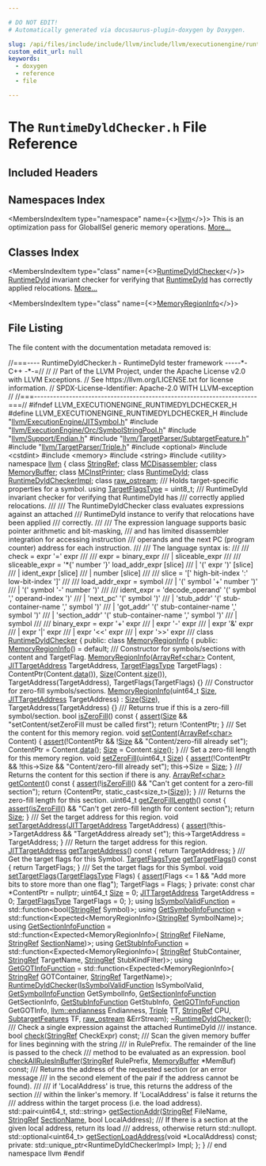 ```yaml
---

# DO NOT EDIT!
# Automatically generated via docusaurus-plugin-doxygen by Doxygen.

slug: /api/files/include/include/llvm/include/llvm/executionengine/runtimedyldchecker-h
custom_edit_url: null
keywords:
  - doxygen
  - reference
  - file

---
```





# The `RuntimeDyldChecker.h` File Reference

<DoxygenPage pluginConfig={pluginConfig}>



## Included Headers

<IncludesList>
<IncludesListItem
  filePath="llvm/ExecutionEngine/JITSymbol.h"
  permalink="/docs/api/files/include/include/llvm/include/llvm/executionengine/jitsymbol-h"
  isLocal="true" />
<IncludesListItem
  filePath="llvm/ExecutionEngine/Orc/SymbolStringPool.h"
  permalink="/docs/api/files/include/include/llvm/include/llvm/executionengine/include/llvm/executionengine/orc/symbolstringpool-h"
  isLocal="true" />
<IncludesListItem
  filePath="llvm/Support/Endian.h"
  permalink="/docs/api/files/include/include/llvm/include/llvm/support/endian-h"
  isLocal="true" />
<IncludesListItem
  filePath="llvm/TargetParser/SubtargetFeature.h"
  permalink="/docs/api/files/include/include/llvm/include/llvm/targetparser/subtargetfeature-h"
  isLocal="true" />
<IncludesListItem
  filePath="llvm/TargetParser/Triple.h"
  permalink="/docs/api/files/include/include/llvm/include/llvm/targetparser/triple-h"
  isLocal="true" />
<IncludesListItem
  filePath="optional"
  permalink=""
  isLocal="false" />
<IncludesListItem
  filePath="cstdint"
  permalink=""
  isLocal="false" />
<IncludesListItem
  filePath="memory"
  permalink=""
  isLocal="false" />
<IncludesListItem
  filePath="string"
  permalink=""
  isLocal="false" />
<IncludesListItem
  filePath="utility"
  permalink=""
  isLocal="false" />
</IncludesList>

## Namespaces Index

<MembersIndex>

<MembersIndexItem
  type="namespace"
  name={<><a href="/docs/api/namespaces/llvm">llvm</a></>}>
This is an optimization pass for GlobalISel generic memory operations. <a href="/docs/api/namespaces/llvm/#details">More...</a>
</MembersIndexItem>

</MembersIndex>

## Classes Index

<MembersIndex>

<MembersIndexItem
  type="class"
  name={<><a href="/docs/api/classes/llvm/runtimedyldchecker">RuntimeDyldChecker</a></>}>
<a href="/docs/api/classes/llvm/runtimedyld">RuntimeDyld</a> invariant checker for verifying that <a href="/docs/api/classes/llvm/runtimedyld">RuntimeDyld</a> has correctly applied relocations. <a href="/docs/api/classes/llvm/runtimedyldchecker/#details">More...</a>
</MembersIndexItem>

<MembersIndexItem
  type="class"
  name={<><a href="/docs/api/classes/llvm/runtimedyldchecker/memoryregioninfo">MemoryRegionInfo</a></>}>
</MembersIndexItem>

</MembersIndex>


## File Listing

The file content with the documentation metadata removed is:

<ProgramListing>

<Link id="l00001" /><CodeLine lineNumber="1"><span class="doxyHighlightComment">//===---- RuntimeDyldChecker.h - RuntimeDyld tester framework -----&#42;- C++ -&#42;-=//</span></CodeLine>
<Link id="l00002" /><CodeLine lineNumber="2"><span class="doxyHighlightComment">//</span></CodeLine>
<Link id="l00003" /><CodeLine lineNumber="3"><span class="doxyHighlightComment">// Part of the LLVM Project, under the Apache License v2.0 with LLVM Exceptions.</span></CodeLine>
<Link id="l00004" /><CodeLine lineNumber="4"><span class="doxyHighlightComment">// See https://llvm.org/LICENSE.txt for license information.</span></CodeLine>
<Link id="l00005" /><CodeLine lineNumber="5"><span class="doxyHighlightComment">// SPDX-License-Identifier: Apache-2.0 WITH LLVM-exception</span></CodeLine>
<Link id="l00006" /><CodeLine lineNumber="6"><span class="doxyHighlightComment">//</span></CodeLine>
<Link id="l00007" /><CodeLine lineNumber="7"><span class="doxyHighlightComment">//===----------------------------------------------------------------------===//</span></CodeLine>
<Link id="l00008" /><CodeLine lineNumber="8"></CodeLine>
<Link id="l00009" /><CodeLine lineNumber="9"><span class="doxyHighlightPreprocessor">#ifndef LLVM&#95;EXECUTIONENGINE&#95;RUNTIMEDYLDCHECKER&#95;H</span></CodeLine>
<Link id="l00010" /><CodeLine lineNumber="10"><span class="doxyHighlightPreprocessor">#define LLVM&#95;EXECUTIONENGINE&#95;RUNTIMEDYLDCHECKER&#95;H</span></CodeLine>
<Link id="l00011" /><CodeLine lineNumber="11"></CodeLine>
<Link id="l00012" /><CodeLine lineNumber="12"><span class="doxyHighlightPreprocessor">#include &quot;<a href="/docs/api/files/include/include/llvm/include/llvm/executionengine/jitsymbol-h">llvm/ExecutionEngine/JITSymbol.h</a>&quot;</span></CodeLine>
<Link id="l00013" /><CodeLine lineNumber="13"><span class="doxyHighlightPreprocessor">#include &quot;<a href="/docs/api/files/include/include/llvm/include/llvm/executionengine/include/llvm/executionengine/orc/symbolstringpool-h">llvm/ExecutionEngine/Orc/SymbolStringPool.h</a>&quot;</span></CodeLine>
<Link id="l00014" /><CodeLine lineNumber="14"><span class="doxyHighlightPreprocessor">#include &quot;<a href="/docs/api/files/include/include/llvm/include/llvm/support/endian-h">llvm/Support/Endian.h</a>&quot;</span></CodeLine>
<Link id="l00015" /><CodeLine lineNumber="15"><span class="doxyHighlightPreprocessor">#include &quot;<a href="/docs/api/files/include/include/llvm/include/llvm/targetparser/subtargetfeature-h">llvm/TargetParser/SubtargetFeature.h</a>&quot;</span></CodeLine>
<Link id="l00016" /><CodeLine lineNumber="16"><span class="doxyHighlightPreprocessor">#include &quot;<a href="/docs/api/files/include/include/llvm/include/llvm/targetparser/triple-h">llvm/TargetParser/Triple.h</a>&quot;</span></CodeLine>
<Link id="l00017" /><CodeLine lineNumber="17"><span class="doxyHighlightPreprocessor">#include &lt;optional&gt;</span></CodeLine>
<Link id="l00018" /><CodeLine lineNumber="18"></CodeLine>
<Link id="l00019" /><CodeLine lineNumber="19"><span class="doxyHighlightPreprocessor">#include &lt;cstdint&gt;</span></CodeLine>
<Link id="l00020" /><CodeLine lineNumber="20"><span class="doxyHighlightPreprocessor">#include &lt;memory&gt;</span></CodeLine>
<Link id="l00021" /><CodeLine lineNumber="21"><span class="doxyHighlightPreprocessor">#include &lt;string&gt;</span></CodeLine>
<Link id="l00022" /><CodeLine lineNumber="22"><span class="doxyHighlightPreprocessor">#include &lt;utility&gt;</span></CodeLine>
<Link id="l00023" /><CodeLine lineNumber="23"></CodeLine>
<Link id="l00024" /><CodeLine lineNumber="24"><span class="doxyHighlightKeyword">namespace </span><span class="doxyHighlight"><a href="/docs/api/namespaces/llvm">llvm</a> &#123;</span></CodeLine>
<Link id="l00025" /><CodeLine lineNumber="25"></CodeLine>
<Link id="l00026" /><CodeLine lineNumber="26"><span class="doxyHighlightKeyword">class </span><span class="doxyHighlight"><a href="/docs/api/classes/llvm/stringref">StringRef</a>;</span></CodeLine>
<Link id="l00027" /><CodeLine lineNumber="27"><span class="doxyHighlightKeyword">class </span><span class="doxyHighlight"><a href="/docs/api/classes/llvm/mcdisassembler">MCDisassembler</a>;</span></CodeLine>
<Link id="l00028" /><CodeLine lineNumber="28"><span class="doxyHighlightKeyword">class </span><span class="doxyHighlight"><a href="/docs/api/classes/llvm/memorybuffer">MemoryBuffer</a>;</span></CodeLine>
<Link id="l00029" /><CodeLine lineNumber="29"><span class="doxyHighlightKeyword">class </span><span class="doxyHighlight"><a href="/docs/api/classes/llvm/mcinstprinter">MCInstPrinter</a>;</span></CodeLine>
<Link id="l00030" /><CodeLine lineNumber="30"><span class="doxyHighlightKeyword">class </span><span class="doxyHighlight"><a href="/docs/api/classes/llvm/runtimedyld">RuntimeDyld</a>;</span></CodeLine>
<Link id="l00031" /><CodeLine lineNumber="31"><span class="doxyHighlightKeyword">class </span><span class="doxyHighlight"><a href="/docs/api/classes/llvm/runtimedyldcheckerimpl">RuntimeDyldCheckerImpl</a>;</span></CodeLine>
<Link id="l00032" /><CodeLine lineNumber="32"><span class="doxyHighlightKeyword">class </span><span class="doxyHighlight"><a href="/docs/api/classes/llvm/raw-ostream">raw&#95;ostream</a>;</span></CodeLine>
<Link id="l00033" /><CodeLine lineNumber="33"></CodeLine>
<Link id="l00034" /><CodeLine lineNumber="34"><span class="doxyHighlightComment">/// Holds target-specific properties for a symbol.</span></CodeLine>
<Link id="l00035" /><CodeLine lineNumber="35" lineLink="/docs/api/namespaces/llvm/#aea40ee68325c4b92ce5d7814db333708"><span class="doxyHighlightKeyword">using </span><span class="doxyHighlight"><a href="/docs/api/namespaces/llvm/#aea40ee68325c4b92ce5d7814db333708">TargetFlagsType</a> = uint8&#95;t;</span></CodeLine>
<Link id="l00036" /><CodeLine lineNumber="36"></CodeLine>
<Link id="l00037" /><CodeLine lineNumber="37"><span class="doxyHighlightComment">/// RuntimeDyld invariant checker for verifying that RuntimeDyld has</span></CodeLine>
<Link id="l00038" /><CodeLine lineNumber="38"><span class="doxyHighlightComment">///        correctly applied relocations.</span></CodeLine>
<Link id="l00039" /><CodeLine lineNumber="39"><span class="doxyHighlightComment">///</span></CodeLine>
<Link id="l00040" /><CodeLine lineNumber="40"><span class="doxyHighlightComment">/// The RuntimeDyldChecker class evaluates expressions against an attached</span></CodeLine>
<Link id="l00041" /><CodeLine lineNumber="41"><span class="doxyHighlightComment">/// RuntimeDyld instance to verify that relocations have been applied</span></CodeLine>
<Link id="l00042" /><CodeLine lineNumber="42"><span class="doxyHighlightComment">/// correctly.</span></CodeLine>
<Link id="l00043" /><CodeLine lineNumber="43"><span class="doxyHighlightComment">///</span></CodeLine>
<Link id="l00044" /><CodeLine lineNumber="44"><span class="doxyHighlightComment">/// The expression language supports basic pointer arithmetic and bit-masking,</span></CodeLine>
<Link id="l00045" /><CodeLine lineNumber="45"><span class="doxyHighlightComment">/// and has limited disassembler integration for accessing instruction</span></CodeLine>
<Link id="l00046" /><CodeLine lineNumber="46"><span class="doxyHighlightComment">/// operands and the next PC (program counter) address for each instruction.</span></CodeLine>
<Link id="l00047" /><CodeLine lineNumber="47"><span class="doxyHighlightComment">///</span></CodeLine>
<Link id="l00048" /><CodeLine lineNumber="48"><span class="doxyHighlightComment">/// The language syntax is:</span></CodeLine>
<Link id="l00049" /><CodeLine lineNumber="49"><span class="doxyHighlightComment">///</span></CodeLine>
<Link id="l00050" /><CodeLine lineNumber="50"><span class="doxyHighlightComment">/// check = expr &#39;=&#39; expr</span></CodeLine>
<Link id="l00051" /><CodeLine lineNumber="51"><span class="doxyHighlightComment">///</span></CodeLine>
<Link id="l00052" /><CodeLine lineNumber="52"><span class="doxyHighlightComment">/// expr = binary&#95;expr</span></CodeLine>
<Link id="l00053" /><CodeLine lineNumber="53"><span class="doxyHighlightComment">///      | sliceable&#95;expr</span></CodeLine>
<Link id="l00054" /><CodeLine lineNumber="54"><span class="doxyHighlightComment">///</span></CodeLine>
<Link id="l00055" /><CodeLine lineNumber="55"><span class="doxyHighlightComment">/// sliceable&#95;expr = &#39;&#42;&#123;&#39; number &#39;&#125;&#39; load&#95;addr&#95;expr &#91;slice&#93;</span></CodeLine>
<Link id="l00056" /><CodeLine lineNumber="56"><span class="doxyHighlightComment">///                | &#39;(&#39; expr &#39;)&#39; &#91;slice&#93;</span></CodeLine>
<Link id="l00057" /><CodeLine lineNumber="57"><span class="doxyHighlightComment">///                | ident&#95;expr &#91;slice&#93;</span></CodeLine>
<Link id="l00058" /><CodeLine lineNumber="58"><span class="doxyHighlightComment">///                | number &#91;slice&#93;</span></CodeLine>
<Link id="l00059" /><CodeLine lineNumber="59"><span class="doxyHighlightComment">///</span></CodeLine>
<Link id="l00060" /><CodeLine lineNumber="60"><span class="doxyHighlightComment">/// slice = &#39;&#91;&#39; high-bit-index &#39;:&#39; low-bit-index &#39;&#93;&#39;</span></CodeLine>
<Link id="l00061" /><CodeLine lineNumber="61"><span class="doxyHighlightComment">///</span></CodeLine>
<Link id="l00062" /><CodeLine lineNumber="62"><span class="doxyHighlightComment">/// load&#95;addr&#95;expr = symbol</span></CodeLine>
<Link id="l00063" /><CodeLine lineNumber="63"><span class="doxyHighlightComment">///                | &#39;(&#39; symbol &#39;+&#39; number &#39;)&#39;</span></CodeLine>
<Link id="l00064" /><CodeLine lineNumber="64"><span class="doxyHighlightComment">///                | &#39;(&#39; symbol &#39;-&#39; number &#39;)&#39;</span></CodeLine>
<Link id="l00065" /><CodeLine lineNumber="65"><span class="doxyHighlightComment">///</span></CodeLine>
<Link id="l00066" /><CodeLine lineNumber="66"><span class="doxyHighlightComment">/// ident&#95;expr = &#39;decode&#95;operand&#39; &#39;(&#39; symbol &#39;,&#39; operand-index &#39;)&#39;</span></CodeLine>
<Link id="l00067" /><CodeLine lineNumber="67"><span class="doxyHighlightComment">///            | &#39;next&#95;pc&#39;        &#39;(&#39; symbol &#39;)&#39;</span></CodeLine>
<Link id="l00068" /><CodeLine lineNumber="68"><span class="doxyHighlightComment">///            | &#39;stub&#95;addr&#39; &#39;(&#39; stub-container-name &#39;,&#39; symbol &#39;)&#39;</span></CodeLine>
<Link id="l00069" /><CodeLine lineNumber="69"><span class="doxyHighlightComment">///            | &#39;got&#95;addr&#39; &#39;(&#39; stub-container-name &#39;,&#39; symbol &#39;)&#39;</span></CodeLine>
<Link id="l00070" /><CodeLine lineNumber="70"><span class="doxyHighlightComment">///            | &#39;section&#95;addr&#39; &#39;(&#39; stub-container-name &#39;,&#39; symbol &#39;)&#39;</span></CodeLine>
<Link id="l00071" /><CodeLine lineNumber="71"><span class="doxyHighlightComment">///            | symbol</span></CodeLine>
<Link id="l00072" /><CodeLine lineNumber="72"><span class="doxyHighlightComment">///</span></CodeLine>
<Link id="l00073" /><CodeLine lineNumber="73"><span class="doxyHighlightComment">/// binary&#95;expr = expr &#39;+&#39; expr</span></CodeLine>
<Link id="l00074" /><CodeLine lineNumber="74"><span class="doxyHighlightComment">///             | expr &#39;-&#39; expr</span></CodeLine>
<Link id="l00075" /><CodeLine lineNumber="75"><span class="doxyHighlightComment">///             | expr &#39;&amp;&#39; expr</span></CodeLine>
<Link id="l00076" /><CodeLine lineNumber="76"><span class="doxyHighlightComment">///             | expr &#39;|&#39; expr</span></CodeLine>
<Link id="l00077" /><CodeLine lineNumber="77"><span class="doxyHighlightComment">///             | expr &#39;&lt;&lt;&#39; expr</span></CodeLine>
<Link id="l00078" /><CodeLine lineNumber="78"><span class="doxyHighlightComment">///             | expr &#39;&gt;&gt;&#39; expr</span></CodeLine>
<Link id="l00079" /><CodeLine lineNumber="79"><span class="doxyHighlightComment">///</span></CodeLine>
<Link id="l00080" /><CodeLine lineNumber="80" lineLink="/docs/api/classes/llvm/runtimedyldchecker"><span class="doxyHighlightKeyword">class </span><span class="doxyHighlight"><a href="/docs/api/classes/llvm/runtimedyldchecker/#a7b297e0c7523c287aebe0034aeb9925f">RuntimeDyldChecker</a> &#123;</span></CodeLine>
<Link id="l00081" /><CodeLine lineNumber="81"><span class="doxyHighlightKeyword">public</span><span class="doxyHighlight">:</span></CodeLine>
<Link id="l00082" /><CodeLine lineNumber="82" lineLink="/docs/api/classes/llvm/runtimedyldchecker/memoryregioninfo"><span class="doxyHighlight">  </span><span class="doxyHighlightKeyword">class </span><span class="doxyHighlight"><a href="/docs/api/classes/llvm/runtimedyldchecker/memoryregioninfo/#a38fcc05cc9405c16eeb9c8db7e989d16">MemoryRegionInfo</a> &#123;</span></CodeLine>
<Link id="l00083" /><CodeLine lineNumber="83"><span class="doxyHighlight">  </span><span class="doxyHighlightKeyword">public</span><span class="doxyHighlight">:</span></CodeLine>
<Link id="l00084" /><CodeLine lineNumber="84" lineLink="/docs/api/classes/llvm/runtimedyldchecker/memoryregioninfo/#a38fcc05cc9405c16eeb9c8db7e989d16"><span class="doxyHighlight">    <a href="/docs/api/classes/llvm/runtimedyldchecker/memoryregioninfo/#a38fcc05cc9405c16eeb9c8db7e989d16">MemoryRegionInfo</a>() = </span><span class="doxyHighlightKeywordFlow">default</span><span class="doxyHighlight">;</span></CodeLine>
<Link id="l00085" /><CodeLine lineNumber="85"></CodeLine>
<Link id="l00086" /><CodeLine lineNumber="86"><span class="doxyHighlightComment">    /// Constructor for symbols/sections with content and TargetFlag.</span></CodeLine>
<Link id="l00087" /><CodeLine lineNumber="87" lineLink="/docs/api/classes/llvm/runtimedyldchecker/memoryregioninfo/#a55c6d739876650c3fd0c8eef99b7ab9e"><span class="doxyHighlight">    <a href="/docs/api/classes/llvm/runtimedyldchecker/memoryregioninfo/#a55c6d739876650c3fd0c8eef99b7ab9e">MemoryRegionInfo</a>(<a href="/docs/api/classes/llvm/arrayref">ArrayRef&lt;char&gt;</a> Content, <a href="/docs/api/namespaces/llvm/#a95dea244fa9847a9d69a5917797a9ceb">JITTargetAddress</a> TargetAddress,</span></CodeLine>
<Link id="l00088" /><CodeLine lineNumber="88"><span class="doxyHighlight">                     <a href="/docs/api/namespaces/llvm/#aea40ee68325c4b92ce5d7814db333708">TargetFlagsType</a> TargetFlags)</span></CodeLine>
<Link id="l00089" /><CodeLine lineNumber="89"><span class="doxyHighlight">        : ContentPtr(Content.<a href="/docs/api/files/lib/lib/codegen/staticdatasplitter-cpp/#ad2fefd8832b4b1ea3dbb1f621063bbff">data</a>()), <a href="/docs/api/files/lib/lib/analysis/inlineorder-cpp/#a7ee6f0cb51c3b9056199e9a0001fe8c3a6f6cb72d544962fa333e2e34ce64f719">Size</a>(Content.<a href="/docs/api/namespaces/llvm/#a10f3d955592ae2bc745f57e5b48ae115">size</a>()),</span></CodeLine>
<Link id="l00090" /><CodeLine lineNumber="90"><span class="doxyHighlight">          TargetAddress(TargetAddress), TargetFlags(TargetFlags) &#123;&#125;</span></CodeLine>
<Link id="l00091" /><CodeLine lineNumber="91"></CodeLine>
<Link id="l00092" /><CodeLine lineNumber="92"><span class="doxyHighlightComment">    /// Constructor for zero-fill symbols/sections.</span></CodeLine>
<Link id="l00093" /><CodeLine lineNumber="93" lineLink="/docs/api/classes/llvm/runtimedyldchecker/memoryregioninfo/#acd8479fb91661a6a6dc52c40e2ed8981"><span class="doxyHighlight">    <a href="/docs/api/classes/llvm/runtimedyldchecker/memoryregioninfo/#acd8479fb91661a6a6dc52c40e2ed8981">MemoryRegionInfo</a>(uint64&#95;t <a href="/docs/api/files/lib/lib/analysis/inlineorder-cpp/#a7ee6f0cb51c3b9056199e9a0001fe8c3a6f6cb72d544962fa333e2e34ce64f719">Size</a>, <a href="/docs/api/namespaces/llvm/#a95dea244fa9847a9d69a5917797a9ceb">JITTargetAddress</a> TargetAddress)</span></CodeLine>
<Link id="l00094" /><CodeLine lineNumber="94"><span class="doxyHighlight">        : <a href="/docs/api/files/lib/lib/analysis/inlineorder-cpp/#a7ee6f0cb51c3b9056199e9a0001fe8c3a6f6cb72d544962fa333e2e34ce64f719">Size</a>(<a href="/docs/api/files/lib/lib/analysis/inlineorder-cpp/#a7ee6f0cb51c3b9056199e9a0001fe8c3a6f6cb72d544962fa333e2e34ce64f719">Size</a>), TargetAddress(TargetAddress) &#123;&#125;</span></CodeLine>
<Link id="l00095" /><CodeLine lineNumber="95"></CodeLine>
<Link id="l00096" /><CodeLine lineNumber="96"><span class="doxyHighlightComment">    /// Returns true if this is a zero-fill symbol/section.</span></CodeLine>
<Link id="l00097" /><CodeLine lineNumber="97" lineLink="/docs/api/classes/llvm/runtimedyldchecker/memoryregioninfo/#ae874be5c3f8c658861d68d005e170513"><span class="doxyHighlight">    </span><span class="doxyHighlightKeywordType">bool</span><span class="doxyHighlight"> <a href="/docs/api/classes/llvm/runtimedyldchecker/memoryregioninfo/#ae874be5c3f8c658861d68d005e170513">isZeroFill</a>()</span><span class="doxyHighlightKeyword"> const </span><span class="doxyHighlight">&#123;</span></CodeLine>
<Link id="l00098" /><CodeLine lineNumber="98"><span class="doxyHighlight">      <a href="/docs/api/files/lib/lib/target/lib/target/amdgpu/silowercontrolflow-cpp/#a4868c5d81c5ccc98c47aeab6244346a0">assert</a>(<a href="/docs/api/files/lib/lib/analysis/inlineorder-cpp/#a7ee6f0cb51c3b9056199e9a0001fe8c3a6f6cb72d544962fa333e2e34ce64f719">Size</a> &amp;&amp; </span><span class="doxyHighlightStringLiteral">&quot;setContent/setZeroFill must be called first&quot;</span><span class="doxyHighlight">);</span></CodeLine>
<Link id="l00099" /><CodeLine lineNumber="99"><span class="doxyHighlight">      </span><span class="doxyHighlightKeywordFlow">return</span><span class="doxyHighlight"> !ContentPtr;</span></CodeLine>
<Link id="l00100" /><CodeLine lineNumber="100"><span class="doxyHighlight">    &#125;</span></CodeLine>
<Link id="l00101" /><CodeLine lineNumber="101"></CodeLine>
<Link id="l00102" /><CodeLine lineNumber="102"><span class="doxyHighlightComment">    /// Set the content for this memory region.</span></CodeLine>
<Link id="l00103" /><CodeLine lineNumber="103" lineLink="/docs/api/classes/llvm/runtimedyldchecker/memoryregioninfo/#a07c4b86a6f964b89024354dbc0168104"><span class="doxyHighlight">    </span><span class="doxyHighlightKeywordType">void</span><span class="doxyHighlight"> <a href="/docs/api/classes/llvm/runtimedyldchecker/memoryregioninfo/#a07c4b86a6f964b89024354dbc0168104">setContent</a>(<a href="/docs/api/classes/llvm/arrayref">ArrayRef&lt;char&gt;</a> Content) &#123;</span></CodeLine>
<Link id="l00104" /><CodeLine lineNumber="104"><span class="doxyHighlight">      <a href="/docs/api/files/lib/lib/target/lib/target/amdgpu/silowercontrolflow-cpp/#a4868c5d81c5ccc98c47aeab6244346a0">assert</a>(!ContentPtr &amp;&amp; !<a href="/docs/api/files/lib/lib/analysis/inlineorder-cpp/#a7ee6f0cb51c3b9056199e9a0001fe8c3a6f6cb72d544962fa333e2e34ce64f719">Size</a> &amp;&amp; </span><span class="doxyHighlightStringLiteral">&quot;Content/zero-fill already set&quot;</span><span class="doxyHighlight">);</span></CodeLine>
<Link id="l00105" /><CodeLine lineNumber="105"><span class="doxyHighlight">      ContentPtr = Content.<a href="/docs/api/classes/llvm/arrayref/#adb9cab4abca6bf2855c882dcf79fb1cb">data</a>();</span></CodeLine>
<Link id="l00106" /><CodeLine lineNumber="106"><span class="doxyHighlight">      <a href="/docs/api/files/lib/lib/analysis/inlineorder-cpp/#a7ee6f0cb51c3b9056199e9a0001fe8c3a6f6cb72d544962fa333e2e34ce64f719">Size</a> = Content.<a href="/docs/api/classes/llvm/arrayref/#a85ffb6531d4cda988ea81f18d4e56fb7">size</a>();</span></CodeLine>
<Link id="l00107" /><CodeLine lineNumber="107"><span class="doxyHighlight">    &#125;</span></CodeLine>
<Link id="l00108" /><CodeLine lineNumber="108"></CodeLine>
<Link id="l00109" /><CodeLine lineNumber="109"><span class="doxyHighlightComment">    /// Set a zero-fill length for this memory region.</span></CodeLine>
<Link id="l00110" /><CodeLine lineNumber="110" lineLink="/docs/api/classes/llvm/runtimedyldchecker/memoryregioninfo/#a0cf6d14c3bd830b29736b1cf8ec0d702"><span class="doxyHighlight">    </span><span class="doxyHighlightKeywordType">void</span><span class="doxyHighlight"> <a href="/docs/api/classes/llvm/runtimedyldchecker/memoryregioninfo/#a0cf6d14c3bd830b29736b1cf8ec0d702">setZeroFill</a>(uint64&#95;t <a href="/docs/api/files/lib/lib/analysis/inlineorder-cpp/#a7ee6f0cb51c3b9056199e9a0001fe8c3a6f6cb72d544962fa333e2e34ce64f719">Size</a>) &#123;</span></CodeLine>
<Link id="l00111" /><CodeLine lineNumber="111"><span class="doxyHighlight">      <a href="/docs/api/files/lib/lib/target/lib/target/amdgpu/silowercontrolflow-cpp/#a4868c5d81c5ccc98c47aeab6244346a0">assert</a>(!ContentPtr &amp;&amp; !this-&gt;Size &amp;&amp; </span><span class="doxyHighlightStringLiteral">&quot;Content/zero-fill already set&quot;</span><span class="doxyHighlight">);</span></CodeLine>
<Link id="l00112" /><CodeLine lineNumber="112"><span class="doxyHighlight">      this-&gt;Size = <a href="/docs/api/files/lib/lib/analysis/inlineorder-cpp/#a7ee6f0cb51c3b9056199e9a0001fe8c3a6f6cb72d544962fa333e2e34ce64f719">Size</a>;</span></CodeLine>
<Link id="l00113" /><CodeLine lineNumber="113"><span class="doxyHighlight">    &#125;</span></CodeLine>
<Link id="l00114" /><CodeLine lineNumber="114"></CodeLine>
<Link id="l00115" /><CodeLine lineNumber="115"><span class="doxyHighlightComment">    /// Returns the content for this section if there is any.</span></CodeLine>
<Link id="l00116" /><CodeLine lineNumber="116" lineLink="/docs/api/classes/llvm/runtimedyldchecker/memoryregioninfo/#aa0ba8f65f79ea8d9be60b5621d4e14be"><span class="doxyHighlight">    <a href="/docs/api/classes/llvm/arrayref">ArrayRef&lt;char&gt;</a> <a href="/docs/api/classes/llvm/runtimedyldchecker/memoryregioninfo/#aa0ba8f65f79ea8d9be60b5621d4e14be">getContent</a>()</span><span class="doxyHighlightKeyword"> const </span><span class="doxyHighlight">&#123;</span></CodeLine>
<Link id="l00117" /><CodeLine lineNumber="117"><span class="doxyHighlight">      <a href="/docs/api/files/lib/lib/target/lib/target/amdgpu/silowercontrolflow-cpp/#a4868c5d81c5ccc98c47aeab6244346a0">assert</a>(!<a href="/docs/api/classes/llvm/runtimedyldchecker/memoryregioninfo/#ae874be5c3f8c658861d68d005e170513">isZeroFill</a>() &amp;&amp; </span><span class="doxyHighlightStringLiteral">&quot;Can&#39;t get content for a zero-fill section&quot;</span><span class="doxyHighlight">);</span></CodeLine>
<Link id="l00118" /><CodeLine lineNumber="118"><span class="doxyHighlight">      </span><span class="doxyHighlightKeywordFlow">return</span><span class="doxyHighlight"> &#123;ContentPtr, </span><span class="doxyHighlightKeyword">static&#95;cast&lt;</span><span class="doxyHighlightKeywordType">size&#95;t</span><span class="doxyHighlightKeyword">&gt;</span><span class="doxyHighlight">(<a href="/docs/api/files/lib/lib/analysis/inlineorder-cpp/#a7ee6f0cb51c3b9056199e9a0001fe8c3a6f6cb72d544962fa333e2e34ce64f719">Size</a>)&#125;;</span></CodeLine>
<Link id="l00119" /><CodeLine lineNumber="119"><span class="doxyHighlight">    &#125;</span></CodeLine>
<Link id="l00120" /><CodeLine lineNumber="120"></CodeLine>
<Link id="l00121" /><CodeLine lineNumber="121"><span class="doxyHighlightComment">    /// Returns the zero-fill length for this section.</span></CodeLine>
<Link id="l00122" /><CodeLine lineNumber="122" lineLink="/docs/api/classes/llvm/runtimedyldchecker/memoryregioninfo/#abf3e9383770f0d1f00d67a6629cd5c64"><span class="doxyHighlight">    uint64&#95;t <a href="/docs/api/classes/llvm/runtimedyldchecker/memoryregioninfo/#abf3e9383770f0d1f00d67a6629cd5c64">getZeroFillLength</a>()</span><span class="doxyHighlightKeyword"> const </span><span class="doxyHighlight">&#123;</span></CodeLine>
<Link id="l00123" /><CodeLine lineNumber="123"><span class="doxyHighlight">      <a href="/docs/api/files/lib/lib/target/lib/target/amdgpu/silowercontrolflow-cpp/#a4868c5d81c5ccc98c47aeab6244346a0">assert</a>(<a href="/docs/api/classes/llvm/runtimedyldchecker/memoryregioninfo/#ae874be5c3f8c658861d68d005e170513">isZeroFill</a>() &amp;&amp; </span><span class="doxyHighlightStringLiteral">&quot;Can&#39;t get zero-fill length for content section&quot;</span><span class="doxyHighlight">);</span></CodeLine>
<Link id="l00124" /><CodeLine lineNumber="124"><span class="doxyHighlight">      </span><span class="doxyHighlightKeywordFlow">return</span><span class="doxyHighlight"> <a href="/docs/api/files/lib/lib/analysis/inlineorder-cpp/#a7ee6f0cb51c3b9056199e9a0001fe8c3a6f6cb72d544962fa333e2e34ce64f719">Size</a>;</span></CodeLine>
<Link id="l00125" /><CodeLine lineNumber="125"><span class="doxyHighlight">    &#125;</span></CodeLine>
<Link id="l00126" /><CodeLine lineNumber="126"></CodeLine>
<Link id="l00127" /><CodeLine lineNumber="127"><span class="doxyHighlightComment">    /// Set the target address for this region.</span></CodeLine>
<Link id="l00128" /><CodeLine lineNumber="128" lineLink="/docs/api/classes/llvm/runtimedyldchecker/memoryregioninfo/#a8c1cbb6f3dd1aee4198bc94acf9a8a09"><span class="doxyHighlight">    </span><span class="doxyHighlightKeywordType">void</span><span class="doxyHighlight"> <a href="/docs/api/classes/llvm/runtimedyldchecker/memoryregioninfo/#a8c1cbb6f3dd1aee4198bc94acf9a8a09">setTargetAddress</a>(<a href="/docs/api/namespaces/llvm/#a95dea244fa9847a9d69a5917797a9ceb">JITTargetAddress</a> TargetAddress) &#123;</span></CodeLine>
<Link id="l00129" /><CodeLine lineNumber="129"><span class="doxyHighlight">      <a href="/docs/api/files/lib/lib/target/lib/target/amdgpu/silowercontrolflow-cpp/#a4868c5d81c5ccc98c47aeab6244346a0">assert</a>(!this-&gt;TargetAddress &amp;&amp; </span><span class="doxyHighlightStringLiteral">&quot;TargetAddress already set&quot;</span><span class="doxyHighlight">);</span></CodeLine>
<Link id="l00130" /><CodeLine lineNumber="130"><span class="doxyHighlight">      this-&gt;TargetAddress = TargetAddress;</span></CodeLine>
<Link id="l00131" /><CodeLine lineNumber="131"><span class="doxyHighlight">    &#125;</span></CodeLine>
<Link id="l00132" /><CodeLine lineNumber="132"></CodeLine>
<Link id="l00133" /><CodeLine lineNumber="133"><span class="doxyHighlightComment">    /// Return the target address for this region.</span></CodeLine>
<Link id="l00134" /><CodeLine lineNumber="134" lineLink="/docs/api/classes/llvm/runtimedyldchecker/memoryregioninfo/#a2b386a3763a7d3811a9dfca48203a932"><span class="doxyHighlight">    <a href="/docs/api/namespaces/llvm/#a95dea244fa9847a9d69a5917797a9ceb">JITTargetAddress</a> <a href="/docs/api/classes/llvm/runtimedyldchecker/memoryregioninfo/#a2b386a3763a7d3811a9dfca48203a932">getTargetAddress</a>()</span><span class="doxyHighlightKeyword"> const </span><span class="doxyHighlight">&#123; </span><span class="doxyHighlightKeywordFlow">return</span><span class="doxyHighlight"> TargetAddress; &#125;</span></CodeLine>
<Link id="l00135" /><CodeLine lineNumber="135"></CodeLine>
<Link id="l00136" /><CodeLine lineNumber="136"><span class="doxyHighlightComment">    /// Get the target flags for this Symbol.</span></CodeLine>
<Link id="l00137" /><CodeLine lineNumber="137" lineLink="/docs/api/classes/llvm/runtimedyldchecker/memoryregioninfo/#acea2c0409440941b8270be1142766168"><span class="doxyHighlight">    <a href="/docs/api/namespaces/llvm/#aea40ee68325c4b92ce5d7814db333708">TargetFlagsType</a> <a href="/docs/api/classes/llvm/runtimedyldchecker/memoryregioninfo/#acea2c0409440941b8270be1142766168">getTargetFlags</a>()</span><span class="doxyHighlightKeyword"> const </span><span class="doxyHighlight">&#123; </span><span class="doxyHighlightKeywordFlow">return</span><span class="doxyHighlight"> TargetFlags; &#125;</span></CodeLine>
<Link id="l00138" /><CodeLine lineNumber="138"></CodeLine>
<Link id="l00139" /><CodeLine lineNumber="139"><span class="doxyHighlightComment">    /// Set the target flags for this Symbol.</span></CodeLine>
<Link id="l00140" /><CodeLine lineNumber="140" lineLink="/docs/api/classes/llvm/runtimedyldchecker/memoryregioninfo/#a1339d989c838511bd81312ef6504dc38"><span class="doxyHighlight">    </span><span class="doxyHighlightKeywordType">void</span><span class="doxyHighlight"> <a href="/docs/api/classes/llvm/runtimedyldchecker/memoryregioninfo/#a1339d989c838511bd81312ef6504dc38">setTargetFlags</a>(<a href="/docs/api/namespaces/llvm/#aea40ee68325c4b92ce5d7814db333708">TargetFlagsType</a> Flags) &#123;</span></CodeLine>
<Link id="l00141" /><CodeLine lineNumber="141"><span class="doxyHighlight">      <a href="/docs/api/files/lib/lib/target/lib/target/amdgpu/silowercontrolflow-cpp/#a4868c5d81c5ccc98c47aeab6244346a0">assert</a>(Flags &lt;= 1 &amp;&amp; </span><span class="doxyHighlightStringLiteral">&quot;Add more bits to store more than one flag&quot;</span><span class="doxyHighlight">);</span></CodeLine>
<Link id="l00142" /><CodeLine lineNumber="142"><span class="doxyHighlight">      TargetFlags = Flags;</span></CodeLine>
<Link id="l00143" /><CodeLine lineNumber="143"><span class="doxyHighlight">    &#125;</span></CodeLine>
<Link id="l00144" /><CodeLine lineNumber="144"></CodeLine>
<Link id="l00145" /><CodeLine lineNumber="145"><span class="doxyHighlight">  </span><span class="doxyHighlightKeyword">private</span><span class="doxyHighlight">:</span></CodeLine>
<Link id="l00146" /><CodeLine lineNumber="146"><span class="doxyHighlight">    </span><span class="doxyHighlightKeyword">const</span><span class="doxyHighlight"> </span><span class="doxyHighlightKeywordType">char</span><span class="doxyHighlight"> &#42;ContentPtr = </span><span class="doxyHighlightKeyword">nullptr</span><span class="doxyHighlight">;</span></CodeLine>
<Link id="l00147" /><CodeLine lineNumber="147"><span class="doxyHighlight">    uint64&#95;t <a href="/docs/api/files/lib/lib/analysis/inlineorder-cpp/#a7ee6f0cb51c3b9056199e9a0001fe8c3a6f6cb72d544962fa333e2e34ce64f719">Size</a> = 0;</span></CodeLine>
<Link id="l00148" /><CodeLine lineNumber="148"><span class="doxyHighlight">    <a href="/docs/api/namespaces/llvm/#a95dea244fa9847a9d69a5917797a9ceb">JITTargetAddress</a> TargetAddress = 0;</span></CodeLine>
<Link id="l00149" /><CodeLine lineNumber="149"><span class="doxyHighlight">    <a href="/docs/api/namespaces/llvm/#aea40ee68325c4b92ce5d7814db333708">TargetFlagsType</a> TargetFlags = 0;</span></CodeLine>
<Link id="l00150" /><CodeLine lineNumber="150"><span class="doxyHighlight">  &#125;;</span></CodeLine>
<Link id="l00151" /><CodeLine lineNumber="151"></CodeLine>
<Link id="l00152" /><CodeLine lineNumber="152" lineLink="/docs/api/classes/llvm/runtimedyldchecker/#a3690573990ceae5a6f5649052411a137"><span class="doxyHighlight">  </span><span class="doxyHighlightKeyword">using </span><span class="doxyHighlight"><a href="/docs/api/classes/llvm/runtimedyldchecker/#a3690573990ceae5a6f5649052411a137">IsSymbolValidFunction</a> = std::function&lt;bool(<a href="/docs/api/classes/llvm/stringref">StringRef</a> Symbol)&gt;;</span></CodeLine>
<Link id="l00153" /><CodeLine lineNumber="153" lineLink="/docs/api/classes/llvm/runtimedyldchecker/#acac2cbf39dcc3dc95565848db4aed7d8"><span class="doxyHighlight">  </span><span class="doxyHighlightKeyword">using </span><span class="doxyHighlight"><a href="/docs/api/classes/llvm/runtimedyldchecker/#acac2cbf39dcc3dc95565848db4aed7d8">GetSymbolInfoFunction</a> =</span></CodeLine>
<Link id="l00154" /><CodeLine lineNumber="154"><span class="doxyHighlight">      std::function&lt;Expected&lt;MemoryRegionInfo&gt;(<a href="/docs/api/classes/llvm/stringref">StringRef</a> SymbolName)&gt;;</span></CodeLine>
<Link id="l00155" /><CodeLine lineNumber="155" lineLink="/docs/api/classes/llvm/runtimedyldchecker/#a5ed34fdb356b0ece4cc9ee4fab9f9d45"><span class="doxyHighlight">  </span><span class="doxyHighlightKeyword">using </span><span class="doxyHighlight"><a href="/docs/api/classes/llvm/runtimedyldchecker/#a5ed34fdb356b0ece4cc9ee4fab9f9d45">GetSectionInfoFunction</a> = std::function&lt;Expected&lt;MemoryRegionInfo&gt;(</span></CodeLine>
<Link id="l00156" /><CodeLine lineNumber="156"><span class="doxyHighlight">      <a href="/docs/api/classes/llvm/stringref">StringRef</a> FileName, <a href="/docs/api/classes/llvm/stringref">StringRef</a> <a href="/docs/api/structs/llvm/sectionname">SectionName</a>)&gt;;</span></CodeLine>
<Link id="l00157" /><CodeLine lineNumber="157" lineLink="/docs/api/classes/llvm/runtimedyldchecker/#ae675538cb55438dbe6a1e0de6d138319"><span class="doxyHighlight">  </span><span class="doxyHighlightKeyword">using </span><span class="doxyHighlight"><a href="/docs/api/classes/llvm/runtimedyldchecker/#ae675538cb55438dbe6a1e0de6d138319">GetStubInfoFunction</a> = std::function&lt;Expected&lt;MemoryRegionInfo&gt;(</span></CodeLine>
<Link id="l00158" /><CodeLine lineNumber="158"><span class="doxyHighlight">      <a href="/docs/api/classes/llvm/stringref">StringRef</a> StubContainer, <a href="/docs/api/classes/llvm/stringref">StringRef</a> TargetName, <a href="/docs/api/classes/llvm/stringref">StringRef</a> StubKindFilter)&gt;;</span></CodeLine>
<Link id="l00159" /><CodeLine lineNumber="159" lineLink="/docs/api/classes/llvm/runtimedyldchecker/#ac568a27a9bc46c1935208f0ad86465c1"><span class="doxyHighlight">  </span><span class="doxyHighlightKeyword">using </span><span class="doxyHighlight"><a href="/docs/api/classes/llvm/runtimedyldchecker/#ac568a27a9bc46c1935208f0ad86465c1">GetGOTInfoFunction</a> = std::function&lt;Expected&lt;MemoryRegionInfo&gt;(</span></CodeLine>
<Link id="l00160" /><CodeLine lineNumber="160"><span class="doxyHighlight">      <a href="/docs/api/classes/llvm/stringref">StringRef</a> GOTContainer, <a href="/docs/api/classes/llvm/stringref">StringRef</a> TargetName)&gt;;</span></CodeLine>
<Link id="l00161" /><CodeLine lineNumber="161"></CodeLine>
<Link id="l00162" /><CodeLine lineNumber="162"><span class="doxyHighlight">  <a href="/docs/api/classes/llvm/runtimedyldchecker/#a7b297e0c7523c287aebe0034aeb9925f">RuntimeDyldChecker</a>(<a href="/docs/api/classes/llvm/runtimedyldchecker/#a3690573990ceae5a6f5649052411a137">IsSymbolValidFunction</a> IsSymbolValid,</span></CodeLine>
<Link id="l00163" /><CodeLine lineNumber="163"><span class="doxyHighlight">                     <a href="/docs/api/classes/llvm/runtimedyldchecker/#acac2cbf39dcc3dc95565848db4aed7d8">GetSymbolInfoFunction</a> GetSymbolInfo,</span></CodeLine>
<Link id="l00164" /><CodeLine lineNumber="164"><span class="doxyHighlight">                     <a href="/docs/api/classes/llvm/runtimedyldchecker/#a5ed34fdb356b0ece4cc9ee4fab9f9d45">GetSectionInfoFunction</a> GetSectionInfo,</span></CodeLine>
<Link id="l00165" /><CodeLine lineNumber="165"><span class="doxyHighlight">                     <a href="/docs/api/classes/llvm/runtimedyldchecker/#ae675538cb55438dbe6a1e0de6d138319">GetStubInfoFunction</a> GetStubInfo,</span></CodeLine>
<Link id="l00166" /><CodeLine lineNumber="166"><span class="doxyHighlight">                     <a href="/docs/api/classes/llvm/runtimedyldchecker/#ac568a27a9bc46c1935208f0ad86465c1">GetGOTInfoFunction</a> GetGOTInfo, <a href="/docs/api/namespaces/llvm/#ae1e26e57357947b25e392fd18ab000db">llvm::endianness</a> Endianness,</span></CodeLine>
<Link id="l00167" /><CodeLine lineNumber="167"><span class="doxyHighlight">                     <a href="/docs/api/classes/llvm/triple">Triple</a> TT, <a href="/docs/api/classes/llvm/stringref">StringRef</a> CPU, <a href="/docs/api/classes/llvm/subtargetfeatures">SubtargetFeatures</a> TF,</span></CodeLine>
<Link id="l00168" /><CodeLine lineNumber="168"><span class="doxyHighlight">                     <a href="/docs/api/classes/llvm/raw-ostream">raw&#95;ostream</a> &amp;ErrStream);</span></CodeLine>
<Link id="l00169" /><CodeLine lineNumber="169" lineLink="/docs/api/classes/llvm/runtimedyldchecker/#a59095f9a013dc2a067cc3a445a70cfdf"><span class="doxyHighlight">  <a href="/docs/api/classes/llvm/runtimedyldchecker/#a59095f9a013dc2a067cc3a445a70cfdf">~RuntimeDyldChecker</a>();</span></CodeLine>
<Link id="l00170" /><CodeLine lineNumber="170"></CodeLine>
<Link id="l00171" /><CodeLine lineNumber="171"><span class="doxyHighlightComment">  /// Check a single expression against the attached RuntimeDyld</span></CodeLine>
<Link id="l00172" /><CodeLine lineNumber="172"><span class="doxyHighlightComment">  ///        instance.</span></CodeLine>
<Link id="l00173" /><CodeLine lineNumber="173"><span class="doxyHighlight">  </span><span class="doxyHighlightKeywordType">bool</span><span class="doxyHighlight"> <a href="/docs/api/classes/llvm/runtimedyldchecker/#a2f80a79a080da41548ad0dcd28eb36e1">check</a>(<a href="/docs/api/classes/llvm/stringref">StringRef</a> CheckExpr) </span><span class="doxyHighlightKeyword">const</span><span class="doxyHighlight">;</span></CodeLine>
<Link id="l00174" /><CodeLine lineNumber="174"></CodeLine>
<Link id="l00175" /><CodeLine lineNumber="175"><span class="doxyHighlightComment">  /// Scan the given memory buffer for lines beginning with the string</span></CodeLine>
<Link id="l00176" /><CodeLine lineNumber="176"><span class="doxyHighlightComment">  ///        in RulePrefix. The remainder of the line is passed to the check</span></CodeLine>
<Link id="l00177" /><CodeLine lineNumber="177"><span class="doxyHighlightComment">  ///        method to be evaluated as an expression.</span></CodeLine>
<Link id="l00178" /><CodeLine lineNumber="178"><span class="doxyHighlight">  </span><span class="doxyHighlightKeywordType">bool</span><span class="doxyHighlight"> <a href="/docs/api/classes/llvm/runtimedyldchecker/#a0f3ab46a78d6f16381bb41f1cd07a6da">checkAllRulesInBuffer</a>(<a href="/docs/api/classes/llvm/stringref">StringRef</a> RulePrefix, <a href="/docs/api/classes/llvm/memorybuffer">MemoryBuffer</a> &#42;MemBuf) </span><span class="doxyHighlightKeyword">const</span><span class="doxyHighlight">;</span></CodeLine>
<Link id="l00179" /><CodeLine lineNumber="179"></CodeLine>
<Link id="l00180" /><CodeLine lineNumber="180"><span class="doxyHighlightComment">  /// Returns the address of the requested section (or an error message</span></CodeLine>
<Link id="l00181" /><CodeLine lineNumber="181"><span class="doxyHighlightComment">  ///        in the second element of the pair if the address cannot be found).</span></CodeLine>
<Link id="l00182" /><CodeLine lineNumber="182"><span class="doxyHighlightComment">  ///</span></CodeLine>
<Link id="l00183" /><CodeLine lineNumber="183"><span class="doxyHighlightComment">  /// if &#39;LocalAddress&#39; is true, this returns the address of the section</span></CodeLine>
<Link id="l00184" /><CodeLine lineNumber="184"><span class="doxyHighlightComment">  /// within the linker&#39;s memory. If &#39;LocalAddress&#39; is false it returns the</span></CodeLine>
<Link id="l00185" /><CodeLine lineNumber="185"><span class="doxyHighlightComment">  /// address within the target process (i.e. the load address).</span></CodeLine>
<Link id="l00186" /><CodeLine lineNumber="186"><span class="doxyHighlight">  std::pair&lt;uint64&#95;t, std::string&gt; <a href="/docs/api/classes/llvm/runtimedyldchecker/#a0bf07d240bbd005ee53b0b6c058763de">getSectionAddr</a>(<a href="/docs/api/classes/llvm/stringref">StringRef</a> FileName,</span></CodeLine>
<Link id="l00187" /><CodeLine lineNumber="187"><span class="doxyHighlight">                                                  <a href="/docs/api/classes/llvm/stringref">StringRef</a> <a href="/docs/api/structs/llvm/sectionname">SectionName</a>,</span></CodeLine>
<Link id="l00188" /><CodeLine lineNumber="188"><span class="doxyHighlight">                                                  </span><span class="doxyHighlightKeywordType">bool</span><span class="doxyHighlight"> LocalAddress);</span></CodeLine>
<Link id="l00189" /><CodeLine lineNumber="189"></CodeLine>
<Link id="l00190" /><CodeLine lineNumber="190"><span class="doxyHighlightComment">  /// If there is a section at the given local address, return its load</span></CodeLine>
<Link id="l00191" /><CodeLine lineNumber="191"><span class="doxyHighlightComment">  /// address, otherwise return std::nullopt.</span></CodeLine>
<Link id="l00192" /><CodeLine lineNumber="192" lineLink="/docs/api/classes/llvm/runtimedyldchecker/#a7c637d434ed8085ef9e1169aca122384"><span class="doxyHighlight">  std::optional&lt;uint64&#95;t&gt; <a href="/docs/api/classes/llvm/runtimedyldchecker/#a7c637d434ed8085ef9e1169aca122384">getSectionLoadAddress</a>(</span><span class="doxyHighlightKeywordType">void</span><span class="doxyHighlight"> &#42;LocalAddress) </span><span class="doxyHighlightKeyword">const</span><span class="doxyHighlight">;</span></CodeLine>
<Link id="l00193" /><CodeLine lineNumber="193"></CodeLine>
<Link id="l00194" /><CodeLine lineNumber="194"><span class="doxyHighlightKeyword">private</span><span class="doxyHighlight">:</span></CodeLine>
<Link id="l00195" /><CodeLine lineNumber="195"><span class="doxyHighlight">  std::unique&#95;ptr&lt;RuntimeDyldCheckerImpl&gt; Impl;</span></CodeLine>
<Link id="l00196" /><CodeLine lineNumber="196"><span class="doxyHighlight">&#125;;</span></CodeLine>
<Link id="l00197" /><CodeLine lineNumber="197"></CodeLine>
<Link id="l00198" /><CodeLine lineNumber="198"><span class="doxyHighlight">&#125; </span><span class="doxyHighlightComment">// end namespace llvm</span></CodeLine>
<Link id="l00199" /><CodeLine lineNumber="199"></CodeLine>
<Link id="l00200" /><CodeLine lineNumber="200"><span class="doxyHighlightPreprocessor">#endif</span></CodeLine>

</ProgramListing>


</DoxygenPage>
